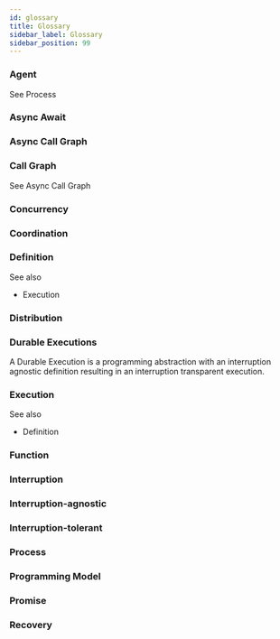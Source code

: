 ```yaml
---
id: glossary
title: Glossary
sidebar_label: Glossary
sidebar_position: 99
---
```


### Agent

See Process

### Async Await

### Async Call Graph

### Call Graph

See Async Call Graph

### Concurrency

### Coordination

### Definition

See also
- Execution

### Distribution

### Durable Executions 

A Durable Execution is a programming abstraction with an interruption agnostic definition resulting in an interruption transparent execution.

### Execution

See also
- Definition

### Function

### Interruption

### Interruption-agnostic

### Interruption-tolerant

### Process

### Programming Model

### Promise

### Recovery

